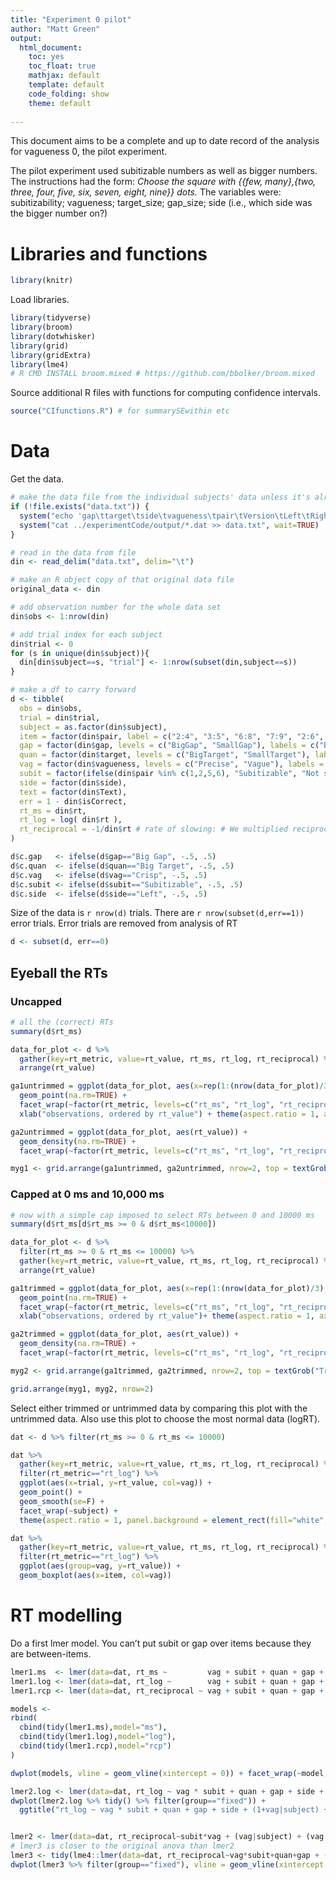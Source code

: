 ```yaml
---
title: "Experiment 0 pilot"
author: "Matt Green"
output:
  html_document:
    toc: yes
    toc_float: true
    mathjax: default
    template: default
    code_folding: show
    theme: default
  
---  
```


This document aims to be a complete and up to date record of the analysis for vagueness 0, the pilot experiment.

The pilot experiment used subitizable numbers as well as bigger numbers.
The instructions had the form: _Choose the square with {{few, many},{two, three, four, five, six, seven, eight, nine}} dots._
The variables were: subitizability; vagueness; target_size; gap_size; side (i.e., which side was the bigger number on?)

# Libraries and functions

```r
library(knitr)
```

Load libraries.

```r
library(tidyverse)
library(broom)
library(dotwhisker)
library(grid)
library(gridExtra)
library(lme4)
# R CMD INSTALL broom.mixed # https://github.com/bbolker/broom.mixed
```

Source additional R files with functions for computing confidence intervals.

```r
source("CIfunctions.R") # for summarySEwithin etc
```

# Data

Get the data. 

```r

# make the data file from the individual subjects' data unless it's already there in the directory
if (!file.exists("data.txt")) {
  system("echo 'gap\ttarget\tside\tvagueness\tpair\tVersion\tLeft\tRight\tText\tCondition\tcorrectAnswer\tsubject\tactualAnswer\tisCorrect\trt' > data.txt")
  system("cat ../experimentCode/output/*.dat >> data.txt", wait=TRUE)
}

# read in the data from file
din <- read_delim("data.txt", delim="\t")

# make an R object copy of that original data file
original_data <- din

# add observation number for the whole data set
din$obs <- 1:nrow(din)

# add trial index for each subject
din$trial <- 0
for (s in unique(din$subject)){
  din[din$subject==s, "trial"] <- 1:nrow(subset(din,subject==s))
}
```

```r
# make a df to carry forward
d <- tibble(
  obs = din$obs, 
  trial = din$trial, 
  subject = as.factor(din$subject), 
  item = factor(din$pair, label = c("2:4", "3:5", "6:8", "7:9", "2:6", "7:3", "8:4", "5:9")),
  gap = factor(din$gap, levels = c("BigGap", "SmallGap"), labels = c("Big Gap", "Small Gap")), 
  quan = factor(din$target, levels = c("BigTarget", "SmallTarget"), labels = c("Big Target", "Small Target")), 
  vag = factor(din$vagueness, levels = c("Precise", "Vague"), labels = c("Crisp", "Vague")), 
  subit = factor(ifelse(din$pair %in% c(1,2,5,6), "Subitizable", "Not subitizable")),
  side = factor(din$side), 
  text = factor(din$Text),
  err = 1 - din$isCorrect, 
  rt_ms = din$rt,
  rt_log = log( din$rt ),
  rt_reciprocal = -1/din$rt # rate of slowing: # We multiplied reciprocal scores [1/RT] by -1 [-1/RT] to maintain the direction of effects compatible for the three variants, effectively converting speed [number of responses per ms] into 'rate of slowing' - A linear mixed model analysis of masked repetition priming, Kliegl, Masson & Richter, VISUAL COGNITION,2010,18(5),655--681 (p.~662) 
)
```

```r
d$c.gap   <- ifelse(d$gap=="Big Gap", -.5, .5)
d$c.quan  <- ifelse(d$quan=="Big Target", -.5, .5)
d$c.vag   <- ifelse(d$vag=="Crisp", -.5, .5)
d$c.subit <- ifelse(d$subit=="Subitizable", -.5, .5)
d$c.side  <- ifelse(d$side=="Left", -.5, .5)
```

Size of the data is `r nrow(d)` trials.  There are `r nrow(subset(d,err==1))` error trials. Error trials are removed from analysis of RT

```r
d <- subset(d, err==0)
```

<!-- 1 was set to NA for being impossible ($-6~ms$). -->
<!-- The variable rt_ms has NA in the case that an error was made. The variable rt_raw includes rt for error trials. -->

## Eyeball the RTs

### Uncapped

```r
# all the (correct) RTs
summary(d$rt_ms)

data_for_plot <- d %>% 
  gather(key=rt_metric, value=rt_value, rt_ms, rt_log, rt_reciprocal) %>%
  arrange(rt_value)

ga1untrimmed = ggplot(data_for_plot, aes(x=rep(1:(nrow(data_for_plot)/3),times=3), y=rt_value)) + 
  geom_point(na.rm=TRUE) + 
  facet_wrap(~factor(rt_metric, levels=c("rt_ms", "rt_log", "rt_reciprocal")), scales="free_y") +
  xlab("observations, ordered by rt_value") + theme(aspect.ratio = 1, axis.text.x = element_text(angle = 45, hjust = 1))

ga2untrimmed = ggplot(data_for_plot, aes(rt_value)) +
  geom_density(na.rm=TRUE) +
  facet_wrap(~factor(rt_metric, levels=c("rt_ms", "rt_log", "rt_reciprocal")), scales="free") + theme(aspect.ratio = 1, axis.text.x = element_text(angle = 45, hjust = 1))

myg1 <- grid.arrange(ga1untrimmed, ga2untrimmed, nrow=2, top = textGrob("Untrimmed",gp=gpar(fontsize=20,font=3)))
```

### Capped at 0 ms and 10,000 ms

```r
# now with a simple cap imposed to select RTs between 0 and 10000 ms
summary(d$rt_ms[d$rt_ms >= 0 & d$rt_ms<10000])

data_for_plot <- d %>% 
  filter(rt_ms >= 0 & rt_ms <= 10000) %>% 
  gather(key=rt_metric, value=rt_value, rt_ms, rt_log, rt_reciprocal) %>%
  arrange(rt_value)

ga1trimmed = ggplot(data_for_plot, aes(x=rep(1:(nrow(data_for_plot)/3), times=3), y=rt_value)) + 
  geom_point(na.rm=TRUE) + 
  facet_wrap(~factor(rt_metric, levels=c("rt_ms", "rt_log", "rt_reciprocal")), scales="free_y") +
  xlab("observations, ordered by rt_value")+ theme(aspect.ratio = 1, axis.text.x = element_text(angle = 45, hjust = 1))

ga2trimmed = ggplot(data_for_plot, aes(rt_value)) +
  geom_density(na.rm=TRUE) +
  facet_wrap(~factor(rt_metric, levels=c("rt_ms", "rt_log", "rt_reciprocal")), scales="free") + theme(aspect.ratio = 1, axis.text.x = element_text(angle = 45, hjust = 1))

myg2 <- grid.arrange(ga1trimmed, ga2trimmed, nrow=2, top = textGrob("Trimmed at 10,1000 ms",gp=gpar(fontsize=20,font=3)))
``` 

```r
grid.arrange(myg1, myg2, nrow=2)
```

Select either trimmed or untrimmed data by comparing this plot with the untrimmed data. Also use this plot to choose the most normal data (logRT).

```r
dat <- d %>% filter(rt_ms >= 0 & rt_ms <= 10000) 
```

```r
dat %>% 
  gather(key=rt_metric, value=rt_value, rt_ms, rt_log, rt_reciprocal) %>%
  filter(rt_metric=="rt_log") %>%
  ggplot(aes(x=trial, y=rt_value, col=vag)) +
  geom_point() +
  geom_smooth(se=F) +
  facet_wrap(~subject) +
  theme(aspect.ratio = 1, panel.background = element_rect(fill="white", colour="black", linetype = "solid"))
```


```r
dat %>% 
  gather(key=rt_metric, value=rt_value, rt_ms, rt_log, rt_reciprocal) %>%
  filter(rt_metric=="rt_log") %>%
  ggplot(aes(group=vag, y=rt_value)) +
  geom_boxplot(aes(x=item, col=vag))
```


# RT modelling

Do a first lmer model. You can't put subit or gap over items because they are between-items.

```r
lmer1.ms  <- lmer(data=dat, rt_ms ~         vag + subit + quan + gap + side + (1|subject) + (1|item))
lmer1.log <- lmer(data=dat, rt_log ~        vag + subit + quan + gap + side + (1|subject) + (1|item))
lmer1.rcp <- lmer(data=dat, rt_reciprocal ~ vag + subit + quan + gap + side + (1|subject) + (1|item))

models <- 
rbind(
  cbind(tidy(lmer1.ms),model="ms"), 
  cbind(tidy(lmer1.log),model="log"), 
  cbind(tidy(lmer1.rcp),model="rcp")
)

dwplot(models, vline = geom_vline(xintercept = 0)) + facet_wrap(~model, scales="free", ncol=1)

```



```r
lmer2.log <- lmer(data=dat, rt_log ~ vag * subit + quan + gap + side + (1+vag|subject) + (1+vag|item))
dwplot(lmer2.log %>% tidy() %>% filter(group=="fixed")) + 
  ggtitle("rt_log ~ vag * subit + quan + gap + side + (1+vag|subject) + (1+vag|item)")


lmer2 <- lmer(data=dat, rt_reciprocal~subit*vag + (vag|subject) + (vag|item))
# lmer3 is closer to the original anova than lmer2
lmer3 <- tidy(lme4::lmer(data=dat, rt_reciprocal~vag*subit+quan+gap + (vag+subit|subject) + (vag|item)))
dwplot(lmer3 %>% filter(group=="fixed"), vline = geom_vline(xintercept = 0, colour = "grey50", linetype = 2)) + xlab("Coefficient")
```


<!-- ```{r} -->
<!-- lmer3b <- lme4::lmer(data=dat, logRT~subit*vag+quan+gap + (subit*vag|subject) + (vag|item))  -->
<!-- lmer3b_tidy <- tidy(lmer3b) -->
<!-- lmer3b_tidy$model="foo" -->
<!-- lmer3b_tidy %>% filter(group=="fixed") %>% dwplot() -->
<!-- ``` -->

<!-- ```{r, summaryLMER, results='asis'} -->
<!-- print(xtable(summary(lmer3)$coefficients, digits=3), type="html") -->
<!-- ``` -->

<!-- ## subitizable -->

<!-- ```{r, subitRT, results='asis'} -->
<!-- print(xtable(summary(lmer(data=dat, subset=subit=="Subitizable",logRT~vag+quan+gap +(vag|subject)+(vag|item)))$coefficients, digits=3), type='html') -->
<!-- ``` -->

<!-- ## not subitizable -->

<!-- ```{r, notsubitrT, results='asis'} -->
<!-- print(xtable(summary(lmer(data=dat, subset=subit=="Not subitizable", logRT~vag+quan+gap +(vag|subject)+(vag|item)))$coefficients, digits=3), type='html') -->
<!-- ``` -->

<!-- # Error rate analysis -->

<!-- ```{r errorrates, results='asis'} -->
<!-- print(xtable(summary( -->
<!-- 	glmer(data=d, err~vag*subit+quan+gap + (vag|subject) + (1|item),  -->
<!-- 				family=binomial,  -->
<!-- 				control = glmerControl(optimizer = "bobyqa") -->
<!-- 				) -->
<!-- 	)$coefficients, -->
<!-- 	digits=3),  -->
<!-- 	type='html') -->
<!-- ``` -->

<!-- # Plots of significant effects -->

<!-- ```{r plot_sig, fig.width=7.5, fig.height=3} -->
<!-- a <- summarySEwithin(data=dat, measurevar="logRT", withinvars=c("vag","subit","item"), idvar="subject") -->
<!-- as <- subset(a,subit=="Subitizable") -->
<!-- as$item <- as.character(as$item) -->
<!-- as$item[as$item=="7:3"] <- "3:7" -->
<!-- as$item <- factor(as$item) -->
<!-- pd <- position_dodge(.05) -->
<!-- plot1 = ggplot(data=as, aes(y=logRT, x=item, ymin=logRT-ci, ymax=ci+logRT, fill=vag, group=vag)) +  -->
<!--   geom_line(position=pd) + -->
<!--   geom_errorbar(width=.2, position=pd)+ -->
<!--   geom_point(pch=21, size=4, position=pd) + -->
<!--   scale_fill_grey(name=element_blank(),start=0,end=1)+ -->
<!--   theme_bw()+ -->
<!--   theme(panel.grid.major = element_blank(), panel.grid.minor = element_blank(), legend.key=element_blank()) + -->
<!--   ggtitle("Response time") -->

<!-- a <- summarySEwithin(data=d, measurevar="err", withinvars=c("vag","subit","item"), idvar="subject") -->
<!-- as <- subset(a,subit=="Subitizable") -->
<!-- as$item <- as.character(as$item) -->
<!-- as$item[as$item=="7:3"] <- "3:7" -->
<!-- as$item <- factor(as$item) -->
<!-- pd <- position_dodge(.05) -->
<!-- plot2 = ggplot(data=as, aes(y=err, x=item, ymin=err-ci, ymax=ci+err, group=vag, fill=vag))+ -->
<!--   geom_line(position=pd) + -->
<!--   geom_errorbar(width=.2, position=pd)+ -->
<!--   geom_point(pch=21, size=4, position=pd) + -->
<!--   scale_fill_grey(name=element_blank(),start=0,end=1)+ -->
<!--   theme_bw()+ -->
<!--   theme(panel.grid.major = element_blank(), panel.grid.minor = element_blank(), legend.key=element_blank()) + -->
<!--   ggtitle("Error rate") -->

<!-- grid.arrange(plot1, plot2, nrow=1, top="Subitizable only") -->
<!-- ``` -->

<!-- ```{r barcharts, fig.width=9, fig.height=3} -->
<!-- bwtheme <- standard.theme("pdf", color=FALSE) -->
<!-- b1=barchart(data=ddply(dat,.(vag,subit),summarise, logRT=mean(logRT)),  -->
<!-- 						logRT~subit,  -->
<!-- 						group=vag, auto.key=list(space='right', cex=.7), par.settings=bwtheme) -->
<!-- b2=barchart(data=ddply(d,.(vag,subit),summarise, Error_Rate=mean(err)),  -->
<!-- 						Error_Rate~subit,  -->
<!-- 						group=vag, auto.key=list(space='right', cex=.7), par.settings=bwtheme) -->
<!-- grid.arrange(b1,b2,ncol=2) -->
<!-- ``` -->

<!-- Subitizability x Vagueness x Quantity -->

<!-- ```{r plotMeansa, fig.width=7, fig.height=3} -->
<!-- a <- summarySEwithin(data=dat, measurevar="logRT", withinvars=c("vag","quan","subit"), idvar="subject") -->
<!-- pd <- position_dodge(.1) -->
<!-- 	ggplot( -->
<!-- 		a,  -->
<!-- 		aes(y=logRT, x=vag, group=quan, shape=quan, col=quan, ymin=logRT-ci, ymax=ci+logRT) -->
<!-- 	) +  -->
<!-- 	geom_point(size=4, position=pd) +  -->
<!-- 	geom_line(position=pd) +  -->
<!-- 	facet_grid(~subit) +  -->
<!-- 	geom_errorbar(width=.1, position=pd) +  -->
<!-- 	theme_bw() +  -->
<!-- 	theme(panel.grid.major=element_blank())  -->
<!-- ``` -->

<!-- ```{r qqplotLMER, fig.width=3, fig.height=3.5} -->
<!-- qqPlot(residuals(lmer2),cex=.5) -->
<!-- ``` -->
